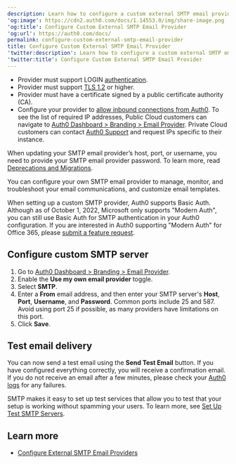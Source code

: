 ```yaml
---
description: Learn how to configure a custom external SMTP email provider.
'og:image': https://cdn2.auth0.com/docs/1.14553.0/img/share-image.png
'og:title': Configure Custom External SMTP Email Provider
'og:url': https://auth0.com/docs/
permalink: configure-custom-external-smtp-email-provider
title: Configure Custom External SMTP Email Provider
'twitter:description': Learn how to configure a custom external SMTP email provider.
'twitter:title': Configure Custom External SMTP Email Provider
---
```

<Card title="Before you start">

* Provider must support LOGIN [authentication](https://en.wikipedia.org/wiki/SMTP_Authentication).
* Provider must support [TLS 1.2](https://en.wikipedia.org/wiki/STARTTLS) or higher.
* Provider must have a certificate signed by a public certificate authority (CA).
* Configure your provider to [allow inbound connections from Auth0](/docs/secure/security-guidance/data-security/allowlist). To see the list of required IP addresses, Public Cloud customers can navigate to [Auth0 Dashboard > Branding > Email Provider](https://manage.auth0.com/#/templates/provider). Private Cloud customers can contact [Auth0 Support](https://support.auth0.com) and request IPs specific to their instance.

</Card>

<Callout icon="file-lines" color="#0EA5E9" iconType="regular">

When updating your SMTP email provider’s host, port, or username, you need to provide your SMTP email provider password. To learn more, read [Deprecations and Migrations](/docs/troubleshoot/product-lifecycle/deprecations-and-migrations).

</Callout>

You can configure your own SMTP email provider to manage, monitor, and troubleshoot your email communications, and customize email templates.

<Callout icon="file-lines" color="#0EA5E9" iconType="regular">

When setting up a custom SMTP provider, Auth0 supports Basic Auth. Although as of October 1, 2022, Microsoft only supports "Modern Auth", you can still use Basic Auth for SMTP authentication in your Auth0 configuration. If you are interested in Auth0 supporting "Modern Auth" for Office 365, please [submit a feature request](https://auth0.com/feedback).

</Callout>

## Configure custom SMTP server

1. Go to [Auth0 Dashboard > Branding > Email Provider](https://manage.auth0.com/#/templates/provider).
2. Enable the **Use my own email provider** toggle.
3. Select **SMTP**.
4. Enter a **From** email address, and then enter your SMTP server's **Host**, **Port**, **Username**, and **Password**. Common ports include 25 and 587. Avoid using port 25 if possible, as many providers have limitations on this port.
5. Click **Save**.

## Test email delivery

You can now send a test email using the **Send Test Email** button. If you have configured everything correctly, you will receive a confirmation email. If you do not receive an email after a few minutes, please check your [Auth0 logs](https://manage.auth0.com/#/logs) for any failures.

SMTP makes it easy to set up test services that allow you to test that your setup is working without spamming your users. To learn more, see [Set Up Test SMTP Servers](/docs/customize/email/configure-test-smtp-email-servers).

## Learn more

* [Configure External SMTP Email Providers](/docs/customize/email/smtp-email-providers)